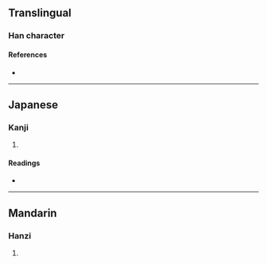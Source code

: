 {{character info/new}}
==Translingual==

===Han character===
{{Han char|rn=19|rad=力|as=06|sn=8|four=|canj=MNKS|ids=⿱列力}}

====References====
* {{Han ref|kx=0147.170|dkj=02339|dj=0331.250|hdz=10369.130|uh=52BD|ud=21181}}

----

==Japanese==

===Kanji===
{{ja-kanji|grade=|rs=力06}}

# {{defn|lang=ja|sort=力06}}

====Readings====
* {{ja-readings|on=[[れつ]] (retsu), [[れち]] (rechi)|kun=[[がある]] (gaaru)}}

----

==Mandarin==

===Hanzi===
{{cmn-hanzi|pin=[[liè]] ([[lie4]])|wg=lieh<sup>4</sup>}}

# {{defn|lang=cmn|sort=力06}}